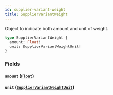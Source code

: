 ```yaml
---
id: supplier-variant-weight
title: SupplierVariantWeight
---
```



Object to indicate both amount and unit of weight.


```graphql
type SupplierVariantWeight {
  amount: Float!
  unit: SupplierVariantWeightUnit!
}
```


### Fields

#### `amount` ([`Float`](/developers/supplier-apis/supply-api/graphql/reference/scalars/float))




#### `unit` ([`SupplierVariantWeightUnit`](/developers/supplier-apis/supply-api/graphql/reference/enums/supplier-variant-weight-unit))






